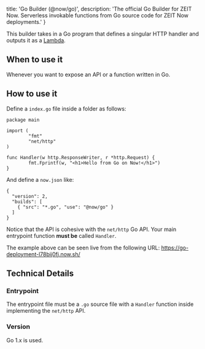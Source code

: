 
  title: 'Go Builder (@now/go)',
  description: 'The official Go Builder for ZEIT Now. Serverless invokable functions from Go source code for ZEIT Now deployments.'
}

This builder takes in a Go program that defines a singular HTTP handler and outputs it as a [Lambda](/docs/v2/deployments/concepts/lambdas).

## When to use it

Whenever you want to expose an API or a function written in Go.

## How to use it

Define a `index.go` file inside a folder as follows:

```
package main

import (
        "fmt"
        "net/http"
)

func Handler(w http.ResponseWriter, r *http.Request) {
        fmt.Fprintf(w, "<h1>Hello from Go on Now!</h1>")
}
```

And define a `now.json` like:
```
{
  "version": 2,
  "builds": [
    { "src": "*.go", "use": "@now/go" }
  ]
}
```

Notice that the API is cohesive with the `net/http` Go API. Your main entrypoint function **must be** called `Handler`.

The example above can be seen live from the following URL: https://go-deployment-l78bij0fj.now.sh/

## Technical Details
### Entrypoint

The entrypoint file must be a `.go` source file with a `Handler` function inside implementing the `net/http` API.

### Version
Go 1.x is used.

